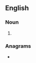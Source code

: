 ==English==

===Noun===
{{en-noun}}

# {{lb|en|geometry}} {{alternative spelling of|pyramidoid|lang=en}}

===Anagrams===
* {{anagrams|en|myriapod}}